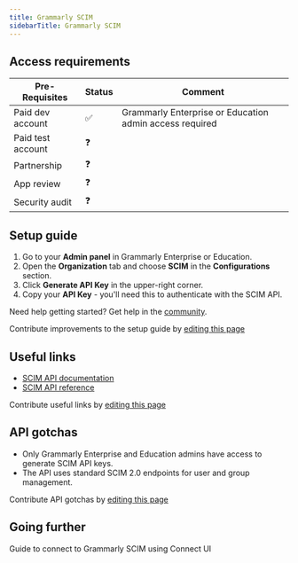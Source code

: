 ```yaml
---
title: Grammarly SCIM
sidebarTitle: Grammarly SCIM
---
```



<Overview />
<PreBuiltTooling />
<PreBuiltUseCases />

## Access requirements
| Pre-Requisites | Status | Comment|
| - | - | - |
| Paid dev account | ✅ | Grammarly Enterprise or Education admin access required |
| Paid test account | ❓ |  |
| Partnership | ❓ | |
| App review | ❓ |  |
| Security audit | ❓ | |


## Setup guide

1. Go to your **Admin panel** in Grammarly Enterprise or Education.
2. Open the **Organization** tab and choose **SCIM** in the **Configurations** section.
3. Click **Generate API Key** in the upper-right corner.
4. Copy your **API Key** - you'll need this to authenticate with the SCIM API.

<Tip>Need help getting started? Get help in the [community](https://nango.dev/slack).</Tip>

<Note>Contribute improvements to the setup guide by [editing this page](https://github.com/nangohq/nango/tree/master/docs/integrations/all/grammarly-scim.mdx)</Note>


## Useful links

-   [SCIM API documentation](https://developer.grammarly.com/scim-api.html)
-   [SCIM API reference](https://developer.grammarly.com/scim-api-reference.html)

<Note>Contribute useful links by [editing this page](https://github.com/nangohq/nango/tree/master/docs/integrations/all/grammarly-scim.mdx)</Note>

## API gotchas

-   Only Grammarly Enterprise and Education admins have access to generate SCIM API keys.
-   The API uses standard SCIM 2.0 endpoints for user and group management.

<Note>Contribute API gotchas by [editing this page](https://github.com/nangohq/nango/tree/master/docs/integrations/all/grammarly-scim.mdx)</Note>

## Going further

<Card title="Connect to Grammarly SCIM" icon="link" href="/integrations/all/grammarly-scim/connect" horizontal>
  Guide to connect to Grammarly SCIM using Connect UI
</Card> 